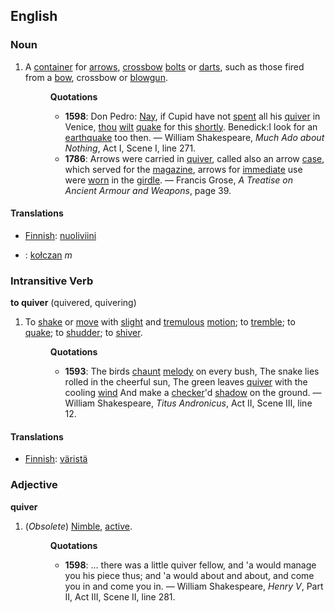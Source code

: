 ==English==
===Noun===
# A [[container]] for [[arrow]]s, [[crossbow]] [[bolt]]s or [[dart]]s, such as those fired from a [[bow]], crossbow or [[blowgun]].
#:'''Quotations'''
#:*'''1598''': Don Pedro: [[Nay]], if Cupid have not [[spent]] all his [[quiver]] in Venice, [[thou]] [[wilt]] [[quake]] for this [[shortly]]. Benedick:I look for an [[earthquake]] too then. &mdash; William Shakespeare, ''Much Ado about Nothing'', Act I, Scene I, line 271.
#:*'''1786''': Arrows were carried in [[quiver]], called also an arrow [[case]], which served for the [[magazine]], arrows for [[immediate]] use were [[worn]] in the [[girdle]]. &mdash; Francis Grose, ''A Treatise on Ancient Armour and Weapons'', page 39.

====Translations====
*[[Finnish]]: [[nuoliviini]]
*{{Pl}}: [[kołczan]] ''m''

===Intransitive Verb===
'''to quiver''' (quivered, quivering)
# To [[shake]] or [[move]] with [[slight]] and [[tremulous]] [[motion]]; to [[tremble]]; to [[quake]]; to [[shudder]]; to [[shiver]].
#:'''Quotations'''
#:*'''1593''': The birds [[chaunt]] [[melody]] on every bush, The snake lies rolled in the cheerful sun, The green leaves [[quiver]] with the cooling [[wind]] And make a [[checker]]'d [[shadow]] on the ground. &mdash; William Shakespeare, ''Titus Andronicus'', Act II, Scene III, line 12.


====Translations====
*[[Finnish]]: [[väristä]]

===Adjective===
'''quiver'''
# (''Obsolete'') [[Nimble]], [[active]].
#:'''Quotations'''
#:*'''1598''': ... there was a little quiver fellow, and 'a would manage you his piece thus; and 'a would about and about, and come you in and come you in. &mdash; William Shakespeare, ''Henry V'', Part II, Act III, Scene II, line 281.